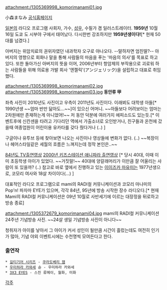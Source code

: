 attachment:/1305369998_komorimanami01.jpg

小森まなみ
[http://www.angelic-life.com/manami/ 공식홈페이지]

[[일본]]의 라디오 프로그램 사회자, 가수, [[성우]], 수필가 겸 일러스트레이터. '''1959년''' 10월 16일 도쿄 도 시부야 구에서 태어났다. 다시한번 강조하지만 '''1959년생이다!'''[* 현재 50대를 넘겼다.]

아버지는 위암치료의 권위자였던 내과학자 오구로 야나오다. --말하자면 엄친딸?-- 아버지의 영향으로 회화나 말을 통해 사람들의 마음을 푸는 '마음의 의사'를 목표로 하고 있다. 또한 돌아가신 아버지의 뜻을 이어, 2006년부터 항암제의 부작용으로 괴로워 하는 사람들을 위해 의료용 가발 회사 '엔젤릭'(アンジェリック)을 설립하고 대표로 취임했다.


attachment:/1305369998_komorimanami02.jpg attachment:/1305369998_komorimanami03.jpg
'''동안류 甲'''

좌측 사진이 2010년도 사진이고 우측이 2011년도 사진이다.
이래뵈도 대학생 아들[* 1990년생 ~~엄마 반만 닮아도...~~]이 있으신 어머니.
~~아들보다 어려보이는 엄마는 2차원에만 존재하는게 아니었어!~~
저 동안 덕분에 여러가지 에피소드도 있는듯.[* 이벤트후에 신칸센을 타려고 기다리던 역에서 가출소녀로 오인받거나, 친구들과 온천에 갔을때 여종업원이 어린이용 유카타를 갖다 줬다거나 (..) ]

구글이나 유투브 등에 찾아보면 나오는 사진이나 영상들에 변화가 없다. (..)
~~복장이나 헤어스타일같은 세월의 흐름은 느껴지는데 정작 본인은..~~

[http://youtu.be/RkGf0H0U3LE 84년도 TV출연영상]
[http://www.youtube.com/watch?v=KtAPbMPRCq0&feature=related 2000년 키즈스테이션 애니파라 출연영상] [* 당시 40대, 이때 이미 초등학생 아이가 있었다. ~~거짓말!~~ 40대에 양갈래머리가 이만큼 잘 어울리는 사람이 또 있을까? (..) 참고로 바로 옆에서 진행하고 있는 [[이이즈카 마유미]]는 1977년생으로, 코모리 여사와 18살 차이이다(...) ]


대표적인 라디오 프로그램으로 mami의 RADI컬 커뮤니케이션과 코모리 마나미의 Pop'n! 파자마 EYE가 있으며, 각각 84년, 95년에 방송 시작한 장수 라디오다.[* 현재 Mami의 RADI컬 커뮤니케이션은 09년 10월로 사반세기에 이르는 대장정을 뒤로하고 방송 종료]


attachment:/1305372679_komorimanami04.jpg
mami의 RADI컬 커뮤니케이션 24주년 기념방송 사진.
~~24살 생일 기념방송 사진이 아니다~~

청취자가 아이를 낳아서 그 아이가 커서 성인이 될만큼 시간이 흘렀는데도 여전히 인기가 많아, 기념 야외 이벤트시에는 수천명씩 모여든다고 한다.

=== 출연작 ===
 * [[길티기어 시리즈]] - [[쿠라도베리 잼]]
 * [[우미하라 카와세]] 슌 - 우미하라 카와세
 * [[3X3 EYES]] - 스진 류메이, 월화, 미화

[[각주]]
